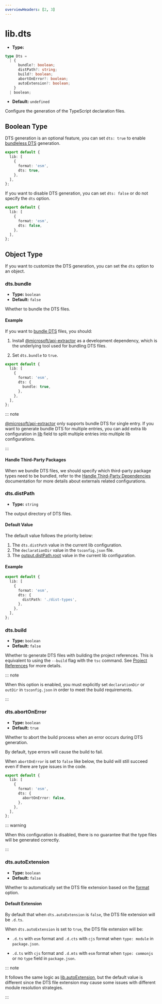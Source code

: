 ```yaml
---
overviewHeaders: [2, 3]
---
```


# lib.dts

- **Type:**

```ts
type Dts =
  | {
      bundle?: boolean;
      distPath?: string;
      build?: boolean;
      abortOnError?: boolean;
      autoExtension?: boolean;
    }
  | boolean;
```

- **Default:** `undefined`

Configure the generation of the TypeScript declaration files.

## Boolean Type

DTS generation is an optional feature, you can set `dts: true` to enable [bundleless DTS](/guide/advanced/dts#bundleless-dts) generation.

```ts title="rslib.config.ts" {5}
export default {
  lib: [
    {
      format: 'esm',
      dts: true,
    },
  ],
};
```

If you want to disable DTS generation, you can set `dts: false` or do not specify the `dts` option.

```ts title="rslib.config.ts" {5}
export default {
  lib: [
    {
      format: 'esm',
      dts: false,
    },
  ],
};
```

## Object Type

If you want to customize the DTS generation, you can set the `dts` option to an object.

### dts.bundle

- **Type:** `boolean`
- **Default:** `false`

Whether to bundle the DTS files.

#### Example

If you want to [bundle DTS](/guide/advanced/dts#bundle-dts) files, you should:

1. Install [@microsoft/api-extractor](https://www.npmjs.com/package/@microsoft/api-extractor) as a development dependency, which is the underlying tool used for bundling DTS files.


<PackageManagerTabs command="add @microsoft/api-extractor -D" />

2. Set `dts.bundle` to `true`.

```ts title="rslib.config.ts" {5-7}
export default {
  lib: [
    {
      format: 'esm',
      dts: {
        bundle: true,
      },
    },
  ],
};
```

::: note

[@microsoft/api-extractor](https://www.npmjs.com/package/@microsoft/api-extractor) only supports bundle DTS for single entry. If you want to generate bundle DTS for multiple entries, you can add extra lib configuration in [lib](/config/lib/) field to split multiple entries into multiple lib configurations.

:::

#### Handle Third-Party Packages

When we bundle DTS files, we should specify which third-party package types need to be bundled, refer to the [Handle Third-Party Dependencies](/guide/advanced/third-party-deps) documentation for more details about externals related configurations.

### dts.distPath

- **Type:** `string`

The output directory of DTS files.

#### Default Value

The default value follows the priority below:

1. The `dts.distPath` value in the current lib configuration.
2. The `declarationDir` value in the `tsconfig.json` file.
3. The [output.distPath.root](/config/rsbuild/output#outputdistpath) value in the current lib configuration.

#### Example

```ts title="rslib.config.ts" {5-7}
export default {
  lib: [
    {
      format: 'esm',
      dts: {
        distPath: './dist-types',
      },
    },
  ],
};
```

### dts.build

- **Type:** `boolean`
- **Default:** `false`

Whether to generate DTS files with building the project references. This is equivalent to using the `--build` flag with the `tsc` command. See [Project References](https://www.typescriptlang.org/docs/handbook/project-references.html) for more details.

::: note

When this option is enabled, you must explicitly set `declarationDir` or `outDir` in `tsconfig.json` in order to meet the build requirements.

:::

### dts.abortOnError

- **Type:** `boolean`
- **Default:** `true`

Whether to abort the build process when an error occurs during DTS generation.

By default, type errors will cause the build to fail.

When `abortOnError` is set to `false` like below, the build will still succeed even if there are type issues in the code.

```ts title="rslib.config.ts" {5-7}
export default {
  lib: [
    {
      format: 'esm',
      dts: {
        abortOnError: false,
      },
    },
  ],
};
```

::: warning

When this configuration is disabled, there is no guarantee that the type files will be generated correctly.

:::

### dts.autoExtension

- **Type:** `boolean`
- **Default:** `false`

Whether to automatically set the DTS file extension based on the [format](/config/lib/format) option.

#### Default Extension

By default that when `dts.autoExtension` is `false`, the DTS file extension will be `.d.ts`.

When `dts.autoExtension` is set to `true`, the DTS file extension will be:

- `.d.ts` with `esm` format and `.d.cts` with `cjs` format when `type: module` in `package.json`.

- `.d.ts` with `cjs` format and `.d.mts` with `esm` format when `type: commonjs` or no `type` field in `package.json`.

::: note

It follows the same logic as [lib.autoExtension](/config/lib/auto-extension), but the default value is different since the DTS file extension may cause some issues with different module resolution strategies.

:::
